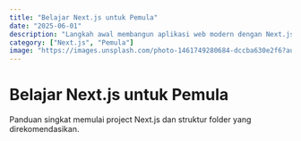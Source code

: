 ```yaml
---
title: "Belajar Next.js untuk Pemula"
date: "2025-06-01"
description: "Langkah awal membangun aplikasi web modern dengan Next.js."
category: ["Next.js", "Pemula"]
image: "https://images.unsplash.com/photo-1461749280684-dccba630e2f6?auto=format&fit=crop&w=600&q=80"
---
```


# Belajar Next.js untuk Pemula

Panduan singkat memulai project Next.js dan struktur folder yang direkomendasikan.
